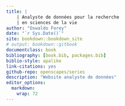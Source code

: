 ```yaml
---
title: |
    | Analyste de données pour la recherche
    | en sciences de la vie 
author: "Oswaldo Forey"
date: "`r Sys.Date()`"
site: bookdown::bookdown_site
# output: bookdown::gitbook
documentclass: book
bibliography: [book.bib, packages.bib]
biblio-style: apalike
link-citations: yes
github-repo: openscapes/series
description: "Website analyste de données"
editor_options: 
  markdown: 
    wrap: 72
---
```

